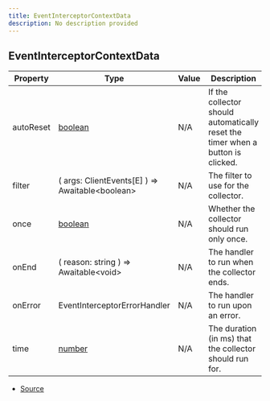 ```yaml
---
title: EventInterceptorContextData
description: No description provided
---
```


## EventInterceptorContextData

| Property | Type | Value | Description |
| ----------- | ----------- | ----------- | ----------- |
| autoReset | [boolean](https://developer.mozilla.org/en-US/docs/Web/JavaScript/Reference/Global_Objects/Boolean) | N/A | If the collector should automatically reset the timer when a button is clicked. |
| filter | (   args: ClientEvents\[E] ) => Awaitable\<boolean> | N/A | The filter to use for the collector. |
| once | [boolean](https://developer.mozilla.org/en-US/docs/Web/JavaScript/Reference/Global_Objects/Boolean) | N/A | Whether the collector should run only once. |
| onEnd | (   reason: string ) => Awaitable\<void> | N/A | The handler to run when the collector ends. |
| onError | EventInterceptorErrorHandler | N/A | The handler to run upon an error. |
| time | [number](https://developer.mozilla.org/en-US/docs/Web/JavaScript/Reference/Global_Objects/Number) | N/A | The duration (in ms) that the collector should run for. |


- [Source](https://github.com/underctrl-io/commandkit/blob/e7997746676c2b18be64230c918cb998973d18b5/packages/commandkit/src/components/common/EventInterceptor.ts#L3)
